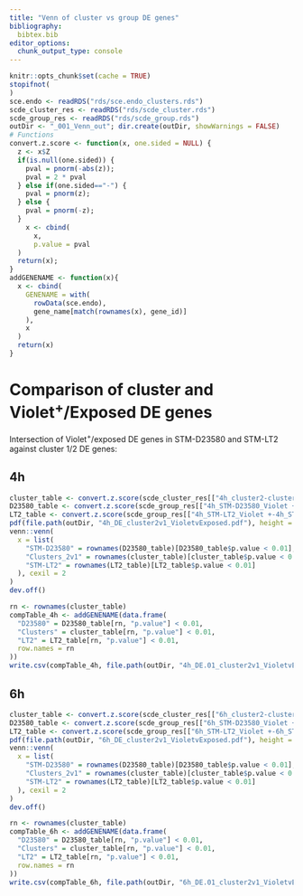 ```yaml
---
title: "Venn of cluster vs group DE genes"
bibliography:
  bibtex.bib
editor_options: 
  chunk_output_type: console
---
```


<!-- As HTML pages are built independently, large objects need to be
reimported from disk, and smaller ones quickly recomputed. -->

```r
knitr::opts_chunk$set(cache = TRUE)
stopifnot(
)
sce.endo <- readRDS("rds/sce.endo_clusters.rds")
scde_cluster_res <- readRDS("rds/scde_cluster.rds")
scde_group_res <- readRDS("rds/scde_group.rds")
outDir <- "_001_Venn_out"; dir.create(outDir, showWarnings = FALSE)
# Functions
convert.z.score <- function(x, one.sided = NULL) {
  z <- x$Z
  if(is.null(one.sided)) {
    pval = pnorm(-abs(z));
    pval = 2 * pval
  } else if(one.sided=="-") {
    pval = pnorm(z);
  } else {
    pval = pnorm(-z);
  }
    x <- cbind(
      x,
      p.value = pval
  )
  return(x);
}
addGENENAME <- function(x){
  x <- cbind(
    GENENAME = with(
      rowData(sce.endo),
      gene_name[match(rownames(x), gene_id)]
    ),
    x
  )
  return(x)
}
```

# Comparison of cluster and Violet^+^/Exposed DE genes {.tabset}

Intersection of Violet^+^/exposed DE genes in STM-D23580 and STM-LT2
against cluster 1/2 DE genes:

## 4h

```r
cluster_table <- convert.z.score(scde_cluster_res[["4h_cluster2-cluster1"]])
D23580_table <- convert.z.score(scde_group_res[["4h_STM-D23580_Violet +-4h_STM-D23580_Exposed"]])
LT2_table <- convert.z.score(scde_group_res[["4h_STM-LT2_Violet +-4h_STM-LT2_Exposed"]])
pdf(file.path(outDir, "4h_DE_cluster2v1_VioletvExposed.pdf"), height = 6, width = 6)
venn::venn(
  x = list(
    "STM-D23580" = rownames(D23580_table)[D23580_table$p.value < 0.01],
    "Clusters_2v1" = rownames(cluster_table)[cluster_table$p.value < 0.01],
    "STM-LT2" = rownames(LT2_table)[LT2_table$p.value < 0.01]
  ), cexil = 2
)
dev.off()
```

```r
rn <- rownames(cluster_table)
compTable_4h <- addGENENAME(data.frame(
  "D23580" = D23580_table[rn, "p.value"] < 0.01,
  "Clusters" = cluster_table[rn, "p.value"] < 0.01,
  "LT2" = LT2_table[rn, "p.value"] < 0.01,
  row.names = rn
))
write.csv(compTable_4h, file.path(outDir, "4h_DE.01_cluster2v1_VioletvExposed.csv"))
```

## 6h

```r
cluster_table <- convert.z.score(scde_cluster_res[["6h_cluster2-cluster1"]])
D23580_table <- convert.z.score(scde_group_res[["6h_STM-D23580_Violet +-6h_STM-D23580_Exposed"]])
LT2_table <- convert.z.score(scde_group_res[["6h_STM-LT2_Violet +-6h_STM-LT2_Exposed"]])
pdf(file.path(outDir, "6h_DE_cluster2v1_VioletvExposed.pdf"), height = 6, width = 6)
venn::venn(
  x = list(
    "STM-D23580" = rownames(D23580_table)[D23580_table$p.value < 0.01],
    "Clusters_2v1" = rownames(cluster_table)[cluster_table$p.value < 0.01],
    "STM-LT2" = rownames(LT2_table)[LT2_table$p.value < 0.01]
  ), cexil = 2
)
dev.off()
```

```r
rn <- rownames(cluster_table)
compTable_6h <- addGENENAME(data.frame(
  "D23580" = D23580_table[rn, "p.value"] < 0.01,
  "Clusters" = cluster_table[rn, "p.value"] < 0.01,
  "LT2" = LT2_table[rn, "p.value"] < 0.01,
  row.names = rn
))
write.csv(compTable_6h, file.path(outDir, "6h_DE.01_cluster2v1_VioletvExposed.csv"))
```

